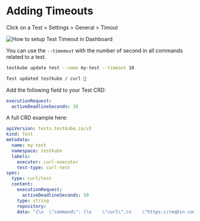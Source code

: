 
# Adding Timeouts

<Tabs>
<TabItem value="dashboard" label="Dashboard" default>
    
Click on a Test > Settings > General > Timout

![How to setup Test Timeout in Dashboard](../img/dashboard-timeout.png)

</TabItem>

<TabItem value="cli" label="CLI">

You can use the `--timemout` with the number of second in all commands related to a test. 

```sh
testkube update test --name my-test --timeout 10
```

```sh title="Expected output:"
Test updated testkube / curl 🥇
```

</TabItem>
<TabItem value="crd" label="Custom Resource">
  Add the following field to your Test CRD: 

  ```yaml
  executionRequest:
    activeDeadlineSeconds: 10
  ```

  A full CRD example here: 
  
  ```yaml
  apiVersion: tests.testkube.io/v3
  kind: Test
  metadata:
    name: my-test
    namespace: testkube
    labels:
      executor: curl-executor
      test-type: curl-test
  spec:
    type: curl/test
    content:
      executionRequest:
        activeDeadlineSeconds: 50
      type: string
      repository:
      data: "{\n  \"command\": [\n    \"curl\",\n    \"https://reqbin.com/echo/get/json\",\n    \"-H\",\n    \"'Accept: application/json'\"\n  ],\n  \"expected_status\": \"200\",\n  \"expected_body\": \"{\\\"success\\\":\\\"true\\\"}\"\n}"
  ```

</TabItem>
</Tabs>